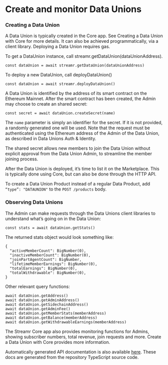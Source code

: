 

# Create and monitor Data Unions

### Creating a Data Union
A Data Union is typically created in the Core app. See <Link to={docsLinks.dataUnionsInCore}>Creating a Data Union with Core</Link> for more details. It can also be achieved programmatically, via a client library. Deploying a Data Union requires gas.

To get a DataUnion instance, call streamr.getDataUnion(dataUnionAddress).
```
const dataUnion = await streamr.getDataUnion(dataUnionAddress)
```

To deploy a new DataUnion, call deployDataUnion()
```
const dataUnion = await streamr.deployDataUnion()
```

A Data Union is identified by the address of its smart contract on the Ethereum Mainnet. After the smart contract has been created, the Admin may choose to create an shared secret:

```
const secret = await dataUnion.createSecret(name)
```

The `name` parameter is simply an identifier for the secret. If it is not provided, a randomly generated one will be used. Note that the request must be authenticated using the Ethereum address of the Admin of the Data Union, as described in <Link to={docsLinks.authAndIdentity}>Data Unions Auth & Identity</Link>.

The shared secret allows new members to join the Data Union without explicit approval from the Data Union Admin, to streamline the member joining process.

After the Data Union is deployed, it’s time to list it on the Marketplace. This is typically done using <Link to={docsLinks.dataUnionsInCore}>Core</Link>, but can also be done through the <Link to={docsLinks.api}>HTTP API</Link>.

To create a Data Union Product instead of a regular Data Product, add `“type”: "DATAUNION"` to the `POST /products` body.

### Observing Data Unions
The Admin can make requests through the Data Unions <Link to={docsLinks.sdk}>client libraries</Link> to understand what’s going on in the Data Union:

```
const stats = await dataUnion.getStats()
```

The returned stats object would look something like:

```
{
  "activeMemberCount": BigNumber(0),
  "inactiveMemberCount": BigNumber(0),
  "joinPartAgentCount": BigNumber,
  "lifetimeMemberEarnings": BigNumber(0),
  "totalEarnings": BigNumber(0),
  "totalWithdrawable": BigNumber(0),
}
```

Other relevant query functions:

```
await dataUnion.getAddress()
await dataUnion.getAdminAddress()
await dataUnion.getSidechainAddress()
await dataUnion.getAdminFee()
await dataUnion.getMemberStats(memberAddress)
await dataUnion.getBalance(memberAddress)
await dataUnion.getWithdrawableEarnings(memberAddress)
```

The Streamr Core app also provides monitoring functions for Admins, showing subscriber numbers, total revenue, join requests and more. <Link to={docsLinks.dataUnionsInCore}>Create a Data Union with Core</Link> provides more information.

Automatically generated API documentation is also available <a href="https://streamr-dev.github.io/streamr-client-javascript" target="_blank" rel="noopener noreferrer">here</a>. These docs are generated from the repository TypeScript source code.
